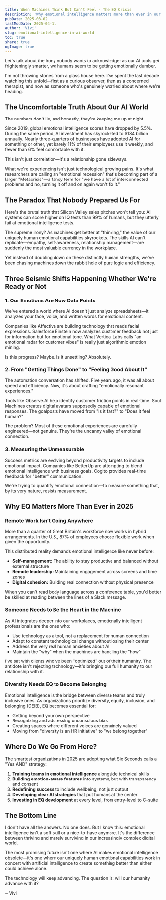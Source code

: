 ```yaml
---
title: When Machines Think But Can't Feel - The EQ Crisis
description: 'Why emotional intelligence matters more than ever in our AI-saturated reality'
pubDate: 2025-03-02
lastModDate: 2025-04-11
author: 'Vivi'
slug: emotional-intelligence-in-ai-world
toc: true
share: true
ogImage: true
---
```


Let's talk about the irony nobody wants to acknowledge: as our AI tools get frighteningly smarter, we humans seem to be getting emotionally dumber.

I'm not throwing stones from a glass house here. I've spent the last decade watching this unfold—first as a curious observer, then as a concerned therapist, and now as someone who's genuinely worried about where we're heading.

## The Uncomfortable Truth About Our AI World

The numbers don't lie, and honestly, they're keeping me up at night.

Since 2019, global emotional intelligence scores have dropped by 5.5%. During the same period, AI investment has skyrocketed to $184 billion annually. Nearly three-quarters of businesses have adopted AI for something or other, yet barely 11% of their employees use it weekly, and fewer than 6% feel comfortable with it.

This isn't just correlation—it's a relationship gone sideways.

What we're experiencing isn't just technological growing pains. It's what researchers are calling an "emotional recession" that's becoming part of a larger "Metacrisis"—a fancy term for "we have a lot of interconnected problems and no, turning it off and on again won't fix it."

## The Paradox That Nobody Prepared Us For

Here's the brutal truth that Silicon Valley sales pitches won't tell you: AI systems can score higher on IQ tests than 99% of humans, but they utterly fail at emotional intelligence tests.

The supreme irony? As machines get better at "thinking," the value of our uniquely human emotional capabilities skyrockets. The skills AI can't replicate—empathy, self-awareness, relationship management—are suddenly the most valuable currency in the workplace.

Yet instead of doubling down on these distinctly human strengths, we've been chasing machines down the rabbit hole of pure logic and efficiency.

## Three Seismic Shifts Happening Whether We're Ready or Not

### 1. Our Emotions Are Now Data Points

We've entered a world where AI doesn't just analyze spreadsheets—it analyzes your face, voice, and written words for emotional content.

Companies like Affectiva are building technology that reads facial expressions. Salesforce Einstein now analyzes customer feedback not just for information but for emotional tone. What Vertical Labs calls "an emotional radar for customer vibes" is really just algorithmic emotion mining.

Is this progress? Maybe. Is it unsettling? Absolutely.

### 2. From "Getting Things Done" to "Feeling Good About It"

The automation conversation has shifted. Five years ago, it was all about speed and efficiency. Now, it's about crafting "emotionally resonant experiences."

Tools like Observe.AI help identify customer friction points in real-time. Soul Machines creates digital avatars supposedly capable of emotional responses. The goalposts have moved from "Is it fast?" to "Does it feel human?"

The problem? Most of these emotional experiences are carefully engineered—not genuine. They're the uncanny valley of emotional connection.

### 3. Measuring the Unmeasurable

Success metrics are evolving beyond productivity targets to include emotional impact. Companies like BetterUp are attempting to blend emotional intelligence with business goals. Cogito provides real-time feedback for "better" communication.

We're trying to quantify emotional connection—to measure something that, by its very nature, resists measurement.

## Why EQ Matters More Than Ever in 2025

### Remote Work Isn't Going Anywhere

More than a quarter of Great Britain's workforce now works in hybrid arrangements. In the U.S., 87% of employees choose flexible work when given the opportunity.

This distributed reality demands emotional intelligence like never before:

- **Self-management:** The ability to stay productive and balanced without external structure
- **Remote leadership:** Maintaining engagement across screens and time zones
- **Digital cohesion:** Building real connection without physical presence

When you can't read body language across a conference table, you'd better be skilled at reading between the lines of a Slack message.

### Someone Needs to Be the Heart in the Machine

As AI integrates deeper into our workplaces, emotionally intelligent professionals are the ones who:

- Use technology as a tool, not a replacement for human connection
- Adapt to constant technological change without losing their center
- Address the very real human anxieties about AI
- Maintain the "why" when the machines are handling the "how"

I've sat with clients who've been "optimized" out of their humanity. The antidote isn't rejecting technology—it's bringing our full humanity to our relationship with it.

### Diversity Needs EQ to Become Belonging

Emotional intelligence is the bridge between diverse teams and truly inclusive ones. As organizations prioritize diversity, equity, inclusion, and belonging (DEIB), EQ becomes essential for:

- Getting beyond your own perspective
- Recognizing and addressing unconscious bias
- Creating spaces where different voices are genuinely valued
- Moving from "diversity is an HR initiative" to "we belong together"

## Where Do We Go From Here?

The smartest organizations in 2025 are adopting what Six Seconds calls a "Yes AND" strategy:

1. **Training teams in emotional intelligence** alongside technical skills
2. **Building emotion-aware features** into systems, but with transparency and consent
3. **Redefining success** to include wellbeing, not just output
4. **Developing clear AI strategies** that put humans at the center
5. **Investing in EQ development** at every level, from entry-level to C-suite

## The Bottom Line

I don't have all the answers. No one does. But I know this: emotional intelligence isn't a soft skill or a nice-to-have anymore. It's the difference between thriving and merely surviving in our increasingly complex digital world.

The most promising future isn't one where AI makes emotional intelligence obsolete—it's one where our uniquely human emotional capabilities work in concert with artificial intelligence to create something better than either could achieve alone.

The technology will keep advancing. The question is: will our humanity advance with it?

~ Vivi
